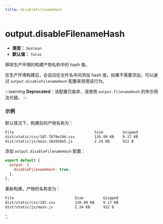 ```yaml
---
title: disableFilenameHash
---
```


# output.disableFilenameHash

- **类型：** `boolean`
- **默认值：** `false`

移除生产环境的构建产物名称中的 hash 值。

在生产环境构建后，会自动在文件名中间添加 hash 值，如果不需要添加，可以通过 `output.disableFilenameHash` 配置来禁用该行为。

:::warning
**Deprecated**：该配置已废弃，请使用 `output.filenameHash` 的布尔用法代替。
:::

### 示例

默认情况下，构建后的产物名称为：

```bash
File                                     Size         Gzipped
dist/static/css/187.7879e19d.css         126.99 KB    9.17 KB
dist/static/js/main.18a568e5.js          2.24 KB      922 B
```

添加 `output.disableFilenameHash` 配置：

```js
export default {
  output: {
    disableFilenameHash: true,
  },
};
```

重新构建，产物的名称变为：

```bash
File                            Size         Gzipped
dist/static/css/187.css         126.99 KB    9.17 KB
dist/static/js/main.js          2.24 KB      922 B
```
';
